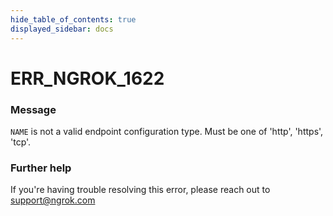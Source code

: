 ```yaml
---
hide_table_of_contents: true
displayed_sidebar: docs
---
```



# ERR_NGROK_1622

### Message

`NAME` is not a valid endpoint configuration type. Must be one of 'http', 'https', 'tcp'.

### Further help

If you're having trouble resolving this error, please reach out to [support@ngrok.com](mailto:support@ngrok.com?subject=Help%20with%20ERR_NGROK_1622)

<ErrorDetails error="err_ngrok_1622" />
